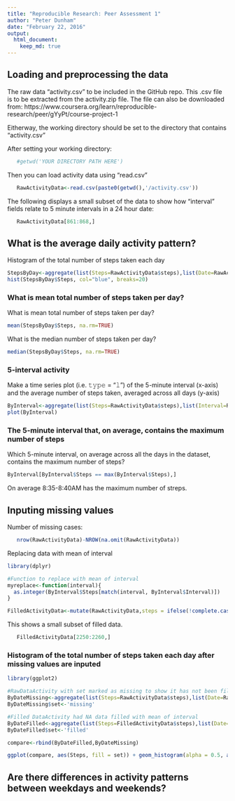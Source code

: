 ```yaml
---
title: "Reproducible Research: Peer Assessment 1"
author: "Peter Dunham"
date: "February 22, 2016"
output: 
  html_document:
    keep_md: true
---
```


## Loading and preprocessing the data

The raw data "activity.csv"  to be included in the GitHub repo. This .csv file is to be extracted from the activity.zip file.  The file can also be downloaded from:  https://www.coursera.org/learn/reproducible-research/peer/gYyPt/course-project-1

Eitherway, the working directory should be set to the directory that contains "activity.csv"

After setting your working directory:
```r
   #getwd('YOUR DIRECTORY PATH HERE')
```

Then you can load activity data using "read.csv"
```r
   RawActivityData<-read.csv(paste0(getwd(),'/activity.csv'))
```

The following displays a small subset of the data to show how "interval" fields relate to
5 minute intervals in a 24 hour date:
```r
   RawActivityData[861:868,]
```

## What is the average daily activity pattern?

Histogram of the total number of steps taken each day
```r
StepsByDay<-aggregate(list(Steps=RawActivityData$steps),list(Date=RawActivityData$date),sum)
hist(StepsByDay$Steps, col="blue", breaks=20)
```

### What is mean total number of steps taken per day?

What is mean total number of steps taken per day?

```r
mean(StepsByDay$Steps, na.rm=TRUE)
```

What is the median number of steps taken per day?

```r
median(StepsByDay$Steps, na.rm=TRUE)
```

### 5-interval activity

Make a time series plot (i.e. 𝚝𝚢𝚙𝚎 = "𝚕") of the 5-minute interval (x-axis) and the average number of steps taken, averaged across all days (y-axis)

```r
ByInterval<-aggregate(list(Steps=RawActivityData$steps),list(Interval=RawActivityData$interval),na.rm=TRUE, na.action=NULL,mean)
plot(ByInterval)
```

### The 5-minute interval that, on average, contains the maximum number of steps

Which 5-minute interval, on average across all the days in the dataset, contains the maximum number of steps?

```r
ByInterval[ByInterval$Steps == max(ByInterval$Steps),]
```

On average 8:35-8:40AM has the maximum number of streps.

## Inputing missing values

Number of missing cases:
```r
   nrow(RawActivityData)-NROW(na.omit(RawActivityData))
```

Replacing data with mean of interval 
```r
library(dplyr)

#Function to replace with mean of interval
myreplace<-function(interval){
  as.integer(ByInterval$Steps[match(interval, ByInterval$Interval)])
}

FilledActivityData<-mutate(RawActivityData,steps = ifelse(!complete.cases(RawActivityData),myreplace(RawActivityData$interval), RawActivityData$steps))

```

This shows a small subset of filled data.
```r
   FilledActivityData[2250:2260,]
```

### Histogram of the total number of steps taken each day after missing values are inputed

```r
library(ggplot2)

#RawDataActivity with set marked as missing to show it has not been filled
ByDateMissing<-aggregate(list(Steps=RawActivityData$steps),list(Date=RawActivityData$date),sum)
ByDateMissing$set<-'missing'

#Filled DataActivity had NA data filled with mean of interval
ByDateFilled<-aggregate(list(Steps=FilledActivityData$steps),list(Date=FilledActivityData$date),sum)
ByDateFilled$set<-'filled'

compare<-rbind(ByDateFilled,ByDateMissing)

ggplot(compare, aes(Steps, fill = set)) + geom_histogram(alpha = 0.5, aes(y = ..density..), position = 'identity')

```



## Are there differences in activity patterns between weekdays and weekends?
